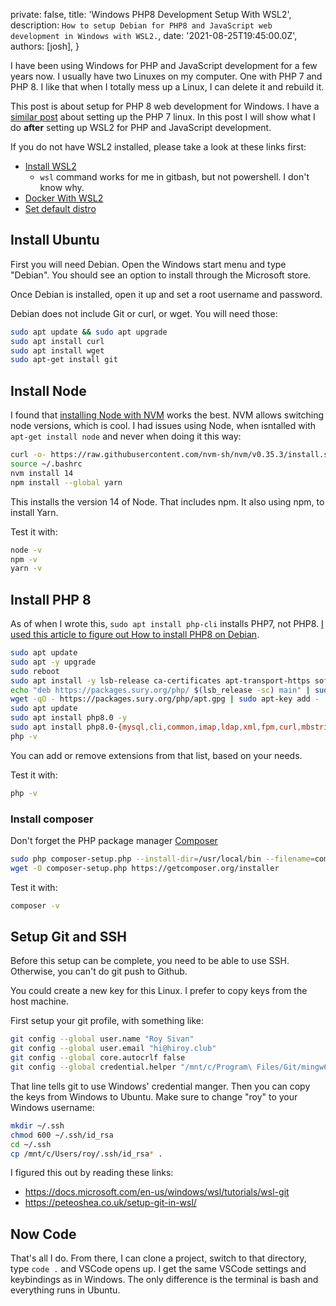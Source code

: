 
  private: false,
  title: 'Windows PHP8 Development Setup With WSL2',
  description: `How to setup Debian for PHP8 and JavaScript web development in Windows with WSL2.`,
  date: '2021-08-25T19:45:00.0Z',
  authors: [josh],
}

I have been using Windows for PHP and JavaScript development for a few years now. I usually have two Linuxes on my computer. One with PHP 7 and PHP 8. I like that when I totally mess up a Linux, I can delete it and rebuild it.

This post is about setup for PHP 8 web development for Windows. I have a [similar post](https://joshpress.net/blog/wsl-ubuntu-php7) about setting up the PHP 7 linux. In this post I will show what I do __after__ setting up WSL2 for PHP and JavaScript development.

If you do not have WSL2 installed, please take a look at these links first:

- [Install WSL2](https://docs.microsoft.com/en-us/windows/wsl/install-win10)
  - `wsl` command works for me in gitbash, but not powershell. I don't know why.
- [Docker With WSL2](https://docs.docker.com/docker-for-windows/wsl/)
- [Set default distro](https://winaero.com/set-default-wsl-linux-distro-windows-10/)

## Install Ubuntu

First you will need Debian. Open the Windows start menu and type "Debian". You should see an option to install through the Microsoft store.

Once Debian is installed, open it up and set a root username and password.

Debian does not include Git or curl, or wget. You will need those:

```bash
sudo apt update && sudo apt upgrade
sudo apt install curl
sudo apt install wget
sudo apt-get install git


```

## Install Node

I found that [installing Node with NVM](https://www.digitalocean.com/community/tutorials/how-to-install-node-js-on-ubuntu-20-04) works the best. NVM allows switching node versions, which is cool. I had issues using Node, when isntalled with `apt-get install node` and never when doing it this way:

```bash
curl -o- https://raw.githubusercontent.com/nvm-sh/nvm/v0.35.3/install.sh | bash
source ~/.bashrc
nvm install 14
npm install --global yarn
```

This installs the version 14 of Node. That includes npm. It also using npm, to install Yarn.

Test it with:

```bash
node -v
npm -v
yarn -v

```

## Install PHP 8

As of when I wrote this, `sudo apt install php-cli` installs PHP7, not PHP8. [I used this article to figure out How to install PHP8 on Debian](https://computingforgeeks.com/how-to-install-php-on-debian-linux/).


```bash
sudo apt update
sudo apt -y upgrade
sudo reboot
sudo apt install -y lsb-release ca-certificates apt-transport-https software-properties-common
echo "deb https://packages.sury.org/php/ $(lsb_release -sc) main" | sudo tee /etc/apt/sources.list.d/sury-php.list
wget -qO - https://packages.sury.org/php/apt.gpg | sudo apt-key add -
sudo apt update
sudo apt install php8.0 -y
sudo apt install php8.0-{mysql,cli,common,imap,ldap,xml,fpm,curl,mbstring,zip}
php -v

```

You can add or remove extensions from that list, based on your needs.

Test it with:

```bash
php -v
```

### Install composer

Don't forget the PHP package manager [Composer](https://getcomposer.org)

```bash
sudo php composer-setup.php --install-dir=/usr/local/bin --filename=composer
wget -O composer-setup.php https://getcomposer.org/installer

```
Test it with:

```bash
composer -v
```

## Setup Git and SSH

Before this setup can be complete, you need to be able to use SSH. Otherwise, you can't do git push to Github.

You could create a new key for this Linux. I prefer to copy keys from the host machine.

First setup your git profile, with something like:

```sh
git config --global user.name "Roy Sivan"
git config --global user.email "hi@hiroy.club"
git config --global core.autocrlf false
git config --global credential.helper "/mnt/c/Program\ Files/Git/mingw64/libexec/git-core/git-credential-manager.exe"
```

That line tells git to use Windows' credential manger. Then you can copy the keys from Windows to Ubuntu. Make sure to change "roy" to your Windows username:

```sh
mkdir ~/.ssh
chmod 600 ~/.ssh/id_rsa
cd ~/.ssh
cp /mnt/c/Users/roy/.ssh/id_rsa* .
```

I figured this out by reading these links:

- https://docs.microsoft.com/en-us/windows/wsl/tutorials/wsl-git
- https://peteoshea.co.uk/setup-git-in-wsl/

## Now Code

That's all I do. From there, I can clone a project, switch to that directory, type `code .` and VSCode opens up. I get the same VSCode settings and keybindings as in Windows. The only difference is the terminal is bash and everything runs in Ubuntu.
